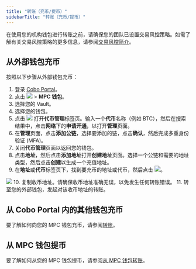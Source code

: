 ```yaml
---
title: "转账（充币/提币）"
sidebarTitle: "转账（充币/提币）"
---
```


<Note>在使用您的机构钱包进行转账之前，请确保您的团队已设置交易风控策略。如需了解有关交易风控策略的更多信息，请参阅<a href="/cn/portal/risk-controls/tx-policies-overview">交易风控简介</a>。</Note>

## 从外部钱包充币

按照以下步骤从外部钱包充币：
1. 登录 [Cobo Portal](https://portal.cobo.com/login)。
2. 点击 <img src="/cn/images/mpc-wallet/wallets-icon.svg" className="icon"></img> > **MPC 钱包**。
3. 选择您的 Vault。
4. 选择您的钱包。
5. 点击 <img src="/en/images/mpc-wallet/token-management.svg" className="icon"></img> 打开**代币管理**标签页。输入一个**代币**名称（例如 BTC），然后在搜索结果中，点击**网络**下的**申请开通**，以打开**管理**页面。
6. 在**管理**页面，点击**添加公链**，选择要添加的链，点击**确认**，然后完成多重身份验证 (MFA)。
7. 关闭**代币管理**页面以返回您的钱包。
8. 点击**地址**，然后点击**添加地址**打开**创建地址**页面。选择一个公链和需要的地址类型，然后点击**创建**以生成一个充值地址。
9. 在**地址**或**代币**标签页下，找到要充币的地址或代币，然后点击 <img src="/cn/images/mpc-wallet/icon_deposit.svg" className="icon"></img>。
<img src="/cn/images/mpc-wallet/deposit.png" className="screenshot_full_screen"/>
10. 复制收币地址。请确保收币地址准确无误，以免发生任何转账错误。
11. 转至您的外部钱包，发起对该收币地址的转账。

## 从 Cobo Portal 内的其他钱包充币

要了解如何向您的 MPC 钱包充币，请参阅[转账](/cn/portal/transfers/introduction)。

## 从 MPC 钱包提币

要了解如何从您的 MPC 钱包提币，请参阅[从 MPC 钱包转账](/cn/portal/transfers/from-mpc-wallets)。